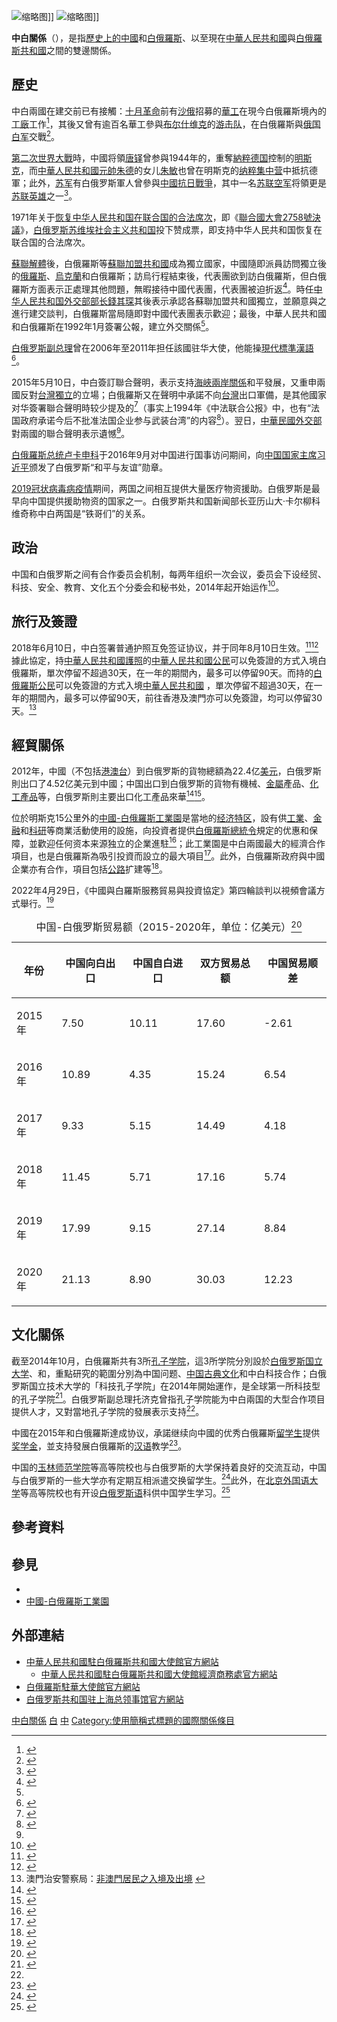 {{NoteTA|G1=地名}}
{{not|中華民國與白俄羅斯關係}}

{{Infobox bilateral relations|中白|Belarus|PRC|mission1=[[白俄羅斯駐華大使館|白俄羅斯駐華大使館]]|mission2=[[中國駐白俄羅斯大使館|中國駐白俄羅斯大使館]]|envoytitle1=[[白俄羅斯駐華大使列表|大使]]|envoy1={{tsl|ru|Сенько, Юрий Алексеевич|先科·尤里}}<ref>{{cite web |title = 驻华大使到任顺序及递交国书日期 |url = https://www.mfa.gov.cn/web/lbfw_673061/fgzl_673083/202201/t20220114_10495616.shtml |publisher = 中华人民共和国外交部 }}</ref>|envoytitle2=[[中國駐白俄羅斯大使列表|大使]]|envoy2=[[谢小用|谢小用]]|map=Belarus China Locator.png}}

[[File:China._15_years_of_diplomatic_relations_(silver)_rv.png|缩略图]]]]
[[File:2012._Stamp_of_Belarus_02-2012-01-12-bl.jpg|缩略图]]]]

'''中白關係'''（{{lang-be|Беларуска-кітайскія адносіны}}），是指[[中國歷史|歷史上的中國]]和[[白俄羅斯歷史|白俄羅斯]]、以至現在[[中華人民共和國|中華人民共和國]]與[[白俄羅斯共和國|白俄羅斯共和國]]之間的雙邊關係。

== 歷史 ==
中白兩國在建交前已有接觸：[[十月革命|十月革命]]前有[[沙俄|沙俄]]招募的[[華工|華工]]在現今白俄羅斯境內的[[工廠|工廠]]工作<ref>{{cite journal|author1=郭淵|author2=張宏中 (編)|title=旅俄華工接受和傳播馬列主義過程的歷史考察|journal=西伯利亞研究|year=2007|issue=5}}</ref>，其後又曾有逾百名華工參與[[布尔什维克|布尔什维克]]的[[游击队|游击队]]，在白俄羅斯與[[俄国白军|俄国白军]]交戰<ref>{{cite news|author1=焦伟 (編)|title=李富清：列宁的中国卫士|url=http://epaper.cnwest.com/yarb/page/61/2013-05/02/08/2013050208_pdf.pdf|accessdate=2015-05-14|agency=延安日报|date=2013-05-02|deadurl=yes|archiveurl=https://web.archive.org/web/20150514054149/http://epaper.cnwest.com/yarb/page/61/2013-05/02/08/2013050208_pdf.pdf|archivedate=2015-05-14}}</ref>。

[[第二次世界大戰|第二次世界大戰]]時，中國将領[[唐铎_(少将)|唐铎]]曾参與1944年的{{link-en|明斯克攻勢|Minsk Offensive}}，重奪[[納粹德国|納粹德国]]控制的[[明斯克|明斯克]]，而[[中華人民共和國元帥|中華人民共和國元帥]][[朱德|朱德]]的女儿[[朱敏_(语言学家)|朱敏]]也曾在明斯克的[[纳粹集中营|纳粹集中营]]中抵抗德軍；此外，[[苏军|苏军]]有白俄罗斯軍人曾參與[[中國抗日戰爭|中國抗日戰爭]]，其中一名[[苏联空军|苏联空军]]将領更是[[苏联英雄|苏联英雄]]之一<ref>{{cite web|title=习近平在白俄罗斯媒体发表署名文章|url=http://lu.chineseembassy.org/chn/zgyw/t1261985.htm|website=中华人民共和国驻卢森堡大公国大使馆|accessdate=2015-05-12|archiveurl=https://web.archive.org/web/20150512055211/http://lu.chineseembassy.org/chn/zgyw/t1261985.htm|archivedate=2015-05-12|deadurl=no|date=2015-05-08}}</ref>。

1971年关于[[中国与联合国#代表权问题|恢复中华人民共和国在联合国的合法席次]]，即《[[聯合國大會2758號決議|聯合國大會2758號決議]]》，[[白俄罗斯苏维埃社会主义共和国|白俄罗斯苏维埃社会主义共和国]]投下赞成票，即支持中华人民共和国恢复在联合国的合法席次。

[[蘇聯|蘇聯]][[蘇聯解體|解體]]後，白俄羅斯等[[蘇聯加盟共和國|蘇聯加盟共和國]]成為獨立國家，中國隨即派員訪問獨立後的[[俄羅斯|俄羅斯]]、[[烏克蘭|烏克蘭]]和白俄羅斯；訪烏行程結束後，代表團欲到訪白俄羅斯，但白俄羅斯方面表示正處理其他問題，無暇接待中國代表團，代表團被迫折返<ref name=dyk>{{cite news|author1=周曉沛|title=大廈傾圮之時--中國與原蘇聯國家建交始末|url=http://civ.ce.cn/yw/200802/19/t20080219_14562441.shtml|accessdate=2015-05-15|publisher=中國經濟網|date=2008-02-19|archiveurl=https://web.archive.org/web/20080526005859/http://civ.ce.cn/yw/200802/19/t20080219_14562441.shtml|archivedate=2008-05-26|deadurl=yes}}</ref>。時任[[中华人民共和国外交部部长|中华人民共和国外交部部长]][[錢其琛|錢其琛]]其後表示承認各蘇聯加盟共和國獨立，並願意與之進行建交談判，白俄羅斯當局隨即對中國代表團表示歡迎；最後，中華人民共和國和白俄羅斯在1992年1月簽署公報，建立外交關係<ref name=dyk/>。

[[白俄羅斯政府|白俄罗斯副总理]]{{link-ru|阿纳托利·托济克|Тозик, Анатолий Афанасьевич}}曾在2006年至2011年担任該國驻华大使，他能操[[現代標準漢語|現代標準漢語]]<ref>{{cite news|title=“四川造”日用品我们感兴趣|url=http://news.sina.com.cn/c/2013-10-26/024028535323.shtml|accessdate=2015-05-15|agency=四川在线|date=2013-10-26|archiveurl=https://web.archive.org/web/20150515082750/http://news.sina.com.cn/c/2013-10-26/024028535323.shtml|archivedate=2015-05-15|deadurl=no}}</ref>。

2015年5月10日，中白簽訂聯合聲明，表示支持[[海峽兩岸關係|海峽兩岸關係]]和平發展，又重申兩國反對[[台灣獨立|台灣獨立]]的立場；白俄羅斯又在聲明中承諾不向[[台灣|台灣]]出口軍備，是其他國家对华簽署聯合聲明時较少提及的<ref name="TW">{{cite news|author1=林克倫|author2=程嘉文|title=罕見 陸、白俄聯合聲明拒對台軍售|url=http://www.worldjournal.com/3235321/article-%E7%BD%95%E8%A6%8B-%E9%99%B8%E3%80%81%E7%99%BD%E4%BF%84%E8%81%AF%E5%90%88%E8%81%B2%E6%98%8E%E6%8B%92%E5%B0%8D%E5%8F%B0%E8%BB%8D%E5%94%AE/|accessdate=2015-05-13|agency=世界新聞網|date=2015-05-12|archiveurl=https://web.archive.org/web/20150513054950/http://www.worldjournal.com/3235321/article-%E7%BD%95%E8%A6%8B-%E9%99%B8%E3%80%81%E7%99%BD%E4%BF%84%E8%81%AF%E5%90%88%E8%81%B2%E6%98%8E%E6%8B%92%E5%B0%8D%E5%8F%B0%E8%BB%8D%E5%94%AE/|archivedate=2015-05-13|deadurl=yes}}</ref>（事实上1994年《中法联合公报》中，也有“法国政府承诺今后不批准法国企业参与武装台湾”的内容<ref>{{cite web |title=中华人民共和国政府和法兰西共和国政府联合公报 |url=https://www.fmprc.gov.cn/web/gjhdq_676201/gj_676203/oz_678770/1206_679134/1207_679146/t23831.shtml |website=中华人民共和国外交部}}</ref>）。翌日，[[中華民國外交部|中華民國外交部]]對兩國的聯合聲明表示遺憾<ref name="TW"/>。

[[白俄羅斯总统|白俄羅斯总统]][[卢卡申科|卢卡申科]]于2016年9月对中国进行国事访问期间，向[[中国国家主席|中国国家主席]][[习近平|习近平]]颁发了白俄罗斯“和平与友谊”勋章。

[[2019冠状病毒病疫情|2019冠状病毒病疫情]]期间，两国之间相互提供大量医疗物资援助。白俄罗斯是最早向中国提供援助物资的国家之一。白俄罗斯共和国新闻部长亚历山大·卡尔柳科维奇称中白两国是“铁哥们”的关系。

== 政治 ==
中国和白俄罗斯之间有合作委员会机制，每两年组织一次会议，委员会下设经贸、科技、安全、教育、文化五个分委会和秘书处，2014年起开始运作<ref>{{cite web |title=白俄罗斯国家概况 |url=http://by.china-embassy.org/chn/belsgk/t1455589.htm |website=中华人民共和国驻白俄罗斯共和国大使馆 |accessdate=2021-08-15}}</ref>。

== 旅行及簽證 ==
{{see also|中華人民共和國簽證政策|中華人民共和國公民簽證要求}}
{{see also|白俄羅斯簽證政策|{{link-en|白俄羅斯公民簽證要求|Visa requirements for Belarusian citizens}}}}
2018年6月10日，中白签署普通护照互免签证协议，并于同年8月10日生效。<ref>{{Cite web |title=中国和白俄罗斯签署互免持普通护照人员签证协定 |url=http://www.chinanews.com/gj/2018/06-11/8535598.shtml |accessdate=2018-06-11 |work=中新网 |archive-date=2018-06-12 |archive-url=https://web.archive.org/web/20180612013727/http://www.chinanews.com/gj/2018/06-11/8535598.shtml |dead-url=no }}</ref><ref>{{Cite web |title=白俄罗斯与中国间免签协议将于8月上旬正式生效 |url=http://sputniknews.cn/politics/201807051025816379/ |accessdate=2018-07-05 |work=俄罗斯卫星通讯社 |archive-date=2018-07-11 |archive-url=https://web.archive.org/web/20180711151915/http://sputniknews.cn/politics/201807051025816379/ |dead-url=no }}</ref>據此協定，持[[中華人民共和國護照|中華人民共和國護照]]的[[中華人民共和國公民|中華人民共和國公民]]可以免簽證的方式入境白俄羅斯，單次停留不超過30天，在一年的期間內，最多可以停留90天。而持{{link-en|白俄羅斯護照|Belarusian passport}}的[[白俄羅斯公民|白俄羅斯公民]]可以免簽證的方式入境[[中華人民共和國|中華人民共和國]] ，單次停留不超過30天，在一年的期間內，最多可以停留90天，前往香港及澳門亦可以免簽證，均可以停留30天。<ref name="外國人出入境">澳門治安警察局：[http://www.fsm.gov.mo/psp/cht/psp_top5_2_1.html 非澳門居民之入境及出境] {{Wayback|url=http://www.fsm.gov.mo/psp/cht/psp_top5_2_1.html |date=20150211192614 }}</ref>
== 經貿關係 ==
2012年，中國（不包括[[港澳台|港澳台]]）到白俄罗斯的貨物總額為22.4亿[[美元|美元]]，白俄罗斯則出口了4.52亿美元到中國；中国出口到白俄罗斯的貨物有機械、[[金屬|金屬]]產品、[[化學工業|化工產品]]等，白俄罗斯則主要出口化工產品來華<ref>{{cite web|author=Alexander Simoes|title=产品中国出口到白俄罗斯(2012)|url=https://atlas.media.mit.edu/zh/explore/tree_map/hs/export/chn/blr/show/2012/|publisher=Observatory of Economic Complexity|accessdate=2015-05-18|archive-date=2015-06-21|archive-url=https://web.archive.org/web/20150621125945/https://atlas.media.mit.edu/zh/explore/tree_map/hs/export/chn/blr/show/2012/|dead-url=no}}</ref><ref>{{cite web|author=Alexander Simoes|title=产品白俄罗斯出口到中国 (2012)|url=https://atlas.media.mit.edu/zh/explore/tree_map/hs/export/blr/chn/show/2012/|publisher=Observatory of Economic Complexity|accessdate=2015-05-18|archive-date=2015-06-21|archive-url=https://web.archive.org/web/20150621124908/https://atlas.media.mit.edu/zh/explore/tree_map/hs/export/blr/chn/show/2012/|dead-url=no}}</ref>。

位於明斯克15公里外的[[中國-白俄羅斯工業園|中國-白俄羅斯工業園]]是當地的[[经济特区|经济特区]]，設有供[[工業|工業]]、[[金融|金融]]和[[科研|科研]]等商業活動使用的設施，向投資者提供[[白俄羅斯總統令|白俄羅斯總統令]]規定的优惠和保障，並歡迎任何资本来源独立的企業進駐<ref>{{cite web|title=中国白俄罗斯工业园区项目介绍|url=http://china.mfa.gov.by/zh/industrial_park/|website=白俄罗斯共和国驻华大使馆|accessdate=2015-05-19|archiveurl=https://web.archive.org/web/20150405203857/http://china.mfa.gov.by/zh/industrial_park/|archivedate=2015-04-05|deadurl=no}}</ref>；此工業園是中白兩國最大的經濟合作項目，也是白俄羅斯為吸引投資而設立的最大項目<ref>{{cite news|author1=吳筱惟 (編)|title=習近平考察中國-白俄羅斯工業園|url=http://news.wenweipo.com/2015/05/12/IN1505120060.htm|accessdate=2015-05-19|agency=文匯網|date=2015-05-12|archiveurl=https://web.archive.org/web/20150519055437/http://news.wenweipo.com/2015/05/12/IN1505120060.htm|archivedate=2015-05-19|deadurl=no}}</ref>。此外，白俄羅斯政府與中國企業亦有合作，項目包括[[公路|公路]]扩建等<ref>{{cite web|title=中国企业在白俄罗斯开展的投资项目|url=http://china.mfa.gov.by/zh/invest/china_inv_projects/|website=白俄罗斯共和国驻华大使馆|accessdate=2015-05-19|archiveurl=https://web.archive.org/web/20150519075108/http://china.mfa.gov.by/zh/invest/china_inv_projects/|archivedate=2015-05-19|deadurl=no}}</ref>。

2022年4月29日，《中國與白羅斯服務貿易與投資協定》第四輪談判以視頻會議方式舉行。<ref>{{Cite web|title=白羅斯與中國舉行服務貿易與投資協定第四輪談判|url=https://www.hk01.com/即時國際/764996/白羅斯與中國舉行服務貿易與投資協定第四輪談判|access-date=2022-04-29|date=2022-04-29|last=許懿安|work=香港01|language=zh-HK}}</ref>

{| class="wikitable"
|+ 中国-白俄罗斯贸易额（2015-2020年，单位：亿美元）<ref>{{cite web |title=2015-2020年中国与白俄罗斯双边贸易额与贸易差额统计 |url=https://www.huaon.com/channel/tradedata/685185.html |website=华经情报网 |accessdate=2021-08-15}}</ref>
|-
! 年份 !! 中国向白出口 !! 中国自白进口 !! 双方贸易总额 !! 中国贸易顺差
|-
| 2015年 || 7.50 || 10.11 || 17.60 || -2.61
|-
| 2016年 || 10.89 || 4.35 || 15.24 || 6.54
|-
| 2017年 || 9.33 || 5.15 || 14.49 || 4.18
|-
| 2018年 || 11.45 || 5.71 || 17.16 || 5.74
|-
| 2019年 || 17.99 || 9.15 || 27.14 || 8.84
|-
| 2020年 || 21.13 || 8.90 || 30.03 || 12.23
|}

== 文化關係 ==
截至2014年10月，白俄羅斯共有3所[[孔子学院|孔子学院]]，這3所学院分別設於[[白俄罗斯国立大学|白俄罗斯国立大学]]、{{link-en|明斯克国立语言大学|Minsk State Linguistic University}}和{{link-en|白俄罗斯国立技术大学|Belarusian National Technical University}}，重點研究的範圍分別為中国问题、[[中华文化|中国古典文化]]和中白科技合作；白俄罗斯国立技术大学的「科技孔子学院」在2014年開始運作，是全球第一所科技型的孔子学院<ref name=con>{{cite news|author1=梁霄 (编)|author2=陈俊锋|author3=钟忠|title=白俄罗斯副总理说白政府支持孔子学院在白发展|url=http://news.xinhuanet.com/2014-10/22/c_127124634.htm|accessdate=2015-05-15|agency=新华网|date=2014-10-22|archiveurl=https://web.archive.org/web/20141201095008/http://news.xinhuanet.com/2014-10/22/c_127124634.htm|archivedate=2014-12-01|deadurl=no}}</ref>。白俄罗斯副总理托济克曾指孔子学院能为中白兩国的大型合作项目提供人才，又對當地孔子学院的發展表示支持<ref name=con/>。

中國在2015年和白俄羅斯達成协议，承諾继续向中國的优秀白俄羅斯[[留学生|留学生]]提供[[奖学金|奖学金]]，並支持發展白俄羅斯的[[汉语|汉语]]教学<ref>{{cite news|author1=秦德兴 (编)|author2=纪双城|title=听白俄罗斯年轻人谈汉语学习 学好中文更胜一筹|url=http://world.huanqiu.com/exclusive/2015-05/6440907.html|accessdate=2015-05-19|agency=环球时报|date=2015-05-15|archiveurl=https://web.archive.org/web/20150519080019/http://world.huanqiu.com/exclusive/2015-05/6440907.html|archivedate=2015-05-19|deadurl=no}}</ref>。

中国的[[玉林师范学院|玉林师范学院]]等高等院校也与白俄罗斯的大学保持着良好的交流互动，中国与白俄罗斯的一些大学亦有定期互相派遣交换留学生。<ref>{{cite web |title=Международное сотрудничество |url=http://www.buk.by/international-activities/cooperation/index.php?sphrase_id=5521 |website={{link-ru|白俄罗斯国立文化艺术大学|Белорусский государственный университет культуры и искусств}}官方网站 |accessdate=2022-02-07 |language=ru}}</ref>此外，在[[北京外国语大学|北京外国语大学]]等高等院校也有开设[[白俄罗斯语|白俄罗斯语]]科供中国学生学习。<ref>{{cite web |title=School of Russian |url=http://en.bfsu.edu.cn/2021/08/18/c_157944.htm |website=[[北京外国语大学|北京外国语大学]]官方网站 |accessdate=2022-04-13 |language=en}}</ref>

== 參考資料 ==
{{reflist|2}}

== 參見 ==
{{Portal box|國際關係|中國|中華人民共和國|白俄羅斯|蘇聯|歐洲}}
* {{link-en|白俄羅斯外交|Foreign relations of Belarus}}
* [[中國-白俄羅斯工業園|中國-白俄羅斯工業園]]

== 外部連結 ==
* [http://by.china-embassy.gov.cn/chn/ 中華人民共和國駐白俄羅斯共和國大使館官方網站]{{zh-hans icon}}{{ru icon}}
** [http://by.mofcom.gov.cn/ 中華人民共和國駐白俄羅斯共和國大使館經濟商務處官方網站]{{zh-hans icon}}
* [http://china.mfa.gov.by/zh/embassy/ 白俄羅斯駐華大使館官方網站]{{Wayback|url=http://china.mfa.gov.by/zh/embassy/ |date=20150601231740 }}{{zh-hans icon}}{{ru icon}}
* [http://shanghai.mfa.gov.by/zh/ 白俄罗斯共和国驻上海总领事馆官方網站]{{Wayback|url=http://shanghai.mfa.gov.by/zh/ |date=20150601231812 }}{{zh-hans icon}}{{ru icon}}

{{中華人民共和國外交}}
{{白俄羅斯外交}}
[[Category:中白關係|]]
[[Category:中歐關係|白]]
[[Category:白俄羅斯雙邊關係|中]]
[[Category:使用簡稱式標題的國際關係條目|Category:使用簡稱式標題的國際關係條目]]